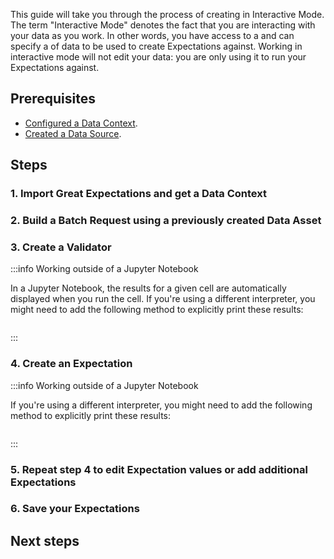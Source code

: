 

This guide will take you through the process of creating <TechnicalTag tag="expectation" text="Expectations" /> in Interactive Mode.  The term "Interactive Mode" denotes the fact that you are interacting with your data as you work.  In other words, you have access to a <TechnicalTag tag="datasource" text="Data Source" /> and can specify a <TechnicalTag tag="batch" text="Batch" /> of data to be used to create Expectations against.  Working in interactive mode will not edit your data: you are only using it to run your Expectations against.

## Prerequisites

<Prerequisites>

- [Configured a Data Context](/guides/setup/configuring_data_contexts/instantiating_data_contexts/instantiate_data_context.md).
- [Created a Data Source](/guides/connecting_to_your_data/connect_to_data_lp).

</Prerequisites>

## Steps

### 1. Import Great Expectations and get a Data Context

### 2. Build a Batch Request using a previously created Data Asset

### 3. Create a Validator

:::info Working outside of a Jupyter Notebook

In a Jupyter Notebook, the results for a given cell are automatically displayed when you run the cell.  If you're using a different interpreter, you might need to add the following method to explicitly print these results:

```python title="Python code" name="tests/integration/docusaurus/validation/validator/how_to_create_and_edit_expectations_with_instant_feedback_fluent.py inspect_data_no_jupyter"
```

:::

### 4. Create an Expectation

:::info Working outside of a Jupyter Notebook

If you're using a different interpreter, you might need to add the following method to explicitly print these results:

```python title="Python code" name=name="tests/integration/docusaurus/validation/validator/how_to_create_and_edit_expectations_with_instant_feedback_fluent.py interactive_validation_no_jupyter"
```

:::

### 5. Repeat step 4 to edit Expectation values or add additional Expectations


### 6. Save your Expectations

## Next steps

